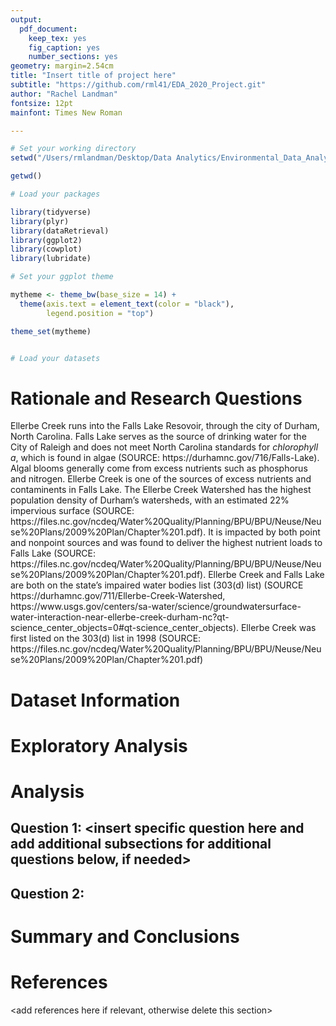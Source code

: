 ```yaml
---
output: 
  pdf_document:
    keep_tex: yes
    fig_caption: yes
    number_sections: yes
geometry: margin=2.54cm
title: "Insert title of project here"
subtitle: "https://github.com/rml41/EDA_2020_Project.git"
author: "Rachel Landman"
fontsize: 12pt
mainfont: Times New Roman

---
```


\newpage
\tableofcontents 
\newpage
\listoftables 
\newpage
\listoffigures 
\newpage

```r
# Set your working directory
setwd("/Users/rmlandman/Desktop/Data Analytics/Environmental_Data_Analytics_2020/Project/EDA_2020_Project")

getwd()

# Load your packages

library(tidyverse)
library(plyr)
library(dataRetrieval)
library(ggplot2)
library(cowplot)
library(lubridate)

# Set your ggplot theme

mytheme <- theme_bw(base_size = 14) +
  theme(axis.text = element_text(color = "black"), 
        legend.position = "top")

theme_set(mytheme)


# Load your datasets

```


# Rationale and Research Questions

Ellerbe Creek runs into the Falls Lake Resovoir, through the city of Durham, North Carolina. Falls Lake serves as the source of drinking water for the City of Raleigh and does not meet North Carolina standards for *chlorophyll a*, which is found in algae (SOURCE: https://durhamnc.gov/716/Falls-Lake). Algal blooms generally come from excess nutrients such as phosphorus and nitrogen. Ellerbe Creek is one of the sources of excess nutrients and contaminents in Falls Lake. The Ellerbe Creek Watershed has the highest population density of Durham's watersheds, with an estimated 22% impervious surface (SOURCE: https://files.nc.gov/ncdeq/Water%20Quality/Planning/BPU/BPU/Neuse/Neuse%20Plans/2009%20Plan/Chapter%201.pdf). It is impacted by both point and nonpoint sources and was found to deliver the highest nutrient loads to Falls Lake (SOURCE: https://files.nc.gov/ncdeq/Water%20Quality/Planning/BPU/BPU/Neuse/Neuse%20Plans/2009%20Plan/Chapter%201.pdf). Ellerbe Creek and Falls Lake are both on the state's impaired water bodies list (303(d) list) (SOURCE https://durhamnc.gov/711/Ellerbe-Creek-Watershed, https://www.usgs.gov/centers/sa-water/science/groundwatersurface-water-interaction-near-ellerbe-creek-durham-nc?qt-science_center_objects=0#qt-science_center_objects). Ellerbe Creek was first listed on the 303(d) list in 1998 (SOURCE: https://files.nc.gov/ncdeq/Water%20Quality/Planning/BPU/BPU/Neuse/Neuse%20Plans/2009%20Plan/Chapter%201.pdf)

\newpage

# Dataset Information



\newpage

# Exploratory Analysis 



\newpage

# Analysis



## Question 1: <insert specific question here and add additional subsections for additional questions below, if needed>

## Question 2: 




\newpage

# Summary and Conclusions


\newpage

# References
<add references here if relevant, otherwise delete this section> 
